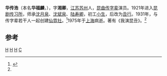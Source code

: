 '''华传浩'''（本名'''华福麟'''，{{bd|1912年||1975年|12月25日|catIdx=H}}），字'''湘卿'''，[[江苏|江苏]][[苏州|苏州]]人，[[昆曲|昆曲]][[传字辈|传字辈]]演员。1921年进入[[昆剧传习所|昆剧传习所]]，师承[[沈月泉|沈月泉]]、[[沈斌泉|沈斌泉]]、[[陆寿卿|陆寿卿]]，初工[[小生|小生]]，后改为[[丑行|丑行]]。1931年，与传字辈若干人一起创建[[仙霓社|仙霓社]]。<ref name="xikao">{{cite web|url=http://history.xikao.com/person.php?name=%E5%8D%8E%E4%BC%A0%E6%B5%A9|title=华传浩|publisher=梨园百生琐记|accessdate=2010-02-05|archive-date=2011-08-20|archive-url=https://web.archive.org/web/20110820103526/http://history.xikao.com/person.php?name=%E5%8D%8E%E4%BC%A0%E6%B5%A9|dead-url=no}}</ref>1975年于[[上海|上海]]病逝。著有《我演昆丑》。<ref name="xikao" />

==参考==
{{reflist}}

{{Kunqu Chuan}}
{{China-artist-stub}}

[[Category:昆曲演员|H]]
[[Category:丑行演员|H]]
[[Category:苏州人|H]]
[[Category:华姓|C]]